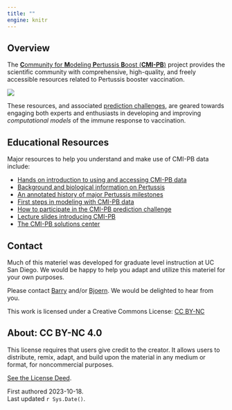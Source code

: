 ```yaml
---
title: ""
engine: knitr
---
```


## Overview

::: {.grid}

::: {.g-col-7}

The [**C**ommunity for **M**odeling **P**ertussis **B**oost (**CMI-PB**)](https://www.cmi-pb.org/){target="_blank"} project provides the scientific community with comprehensive, high-quality, and freely accessible resources related to Pertussis booster vaccination. 

:::

::: {.g-col-5}
![](https://www.cmi-pb.org/static/img/CMIPB.jpg)
:::
:::


These resources, and associated [prediction challenges](https://www.cmi-pb.org/blog/prediction-challenge-overview/){target="_blank"}, are geared towards engaging both experts and enthusiasts in developing and improving *computational models* of the immune response to vaccination.


## Educational Resources
Major resources to help you understand and make use of CMI-PB data include:

- [Hands on introduction to using and accessing CMI-PB data](introduction/intro_to_cmi-pb.qmd){target="_blank"} 
- [Background and biological information on Pertussis](background/intro_to_pertussis.qmd){target="_blank"}
- [An annotated history of major Pertussis milestones](timeline/pertussis_timeline.html){target="_blank"}
- [First steps in modeling with CMI-PB data](){target="_blank"}
- [How to participate in the CMI-PB prediction challenge](https://www.cmi-pb.org/blog/prediction-challenge-overview/){.external target="_blank"}
- [Lecture slides introducing CMI-PB]()
- [The CMI-PB solutions center](https://discuss.cmi-pb.org){.external target="_blank"} 

## Contact
Much of this materiel was developed for graduate level instruction at UC San Diego. We would be happy to help you adapt and utilize this materiel for your own purposes.

Please contact [Barry](mailto:bjgrant@ucsd.edu) and/or [Bjoern](mailto:bpeters@lji.org). We would be delighted to hear from you. 

This work is licensed under a Creative Commons License: [CC BY-NC](http://creativecommons.org/licenses/by-nc/4.0/?ref=chooser-v1) 

::: {.callout-tip collapse="true" appearance="simple"}
## About: CC BY-NC 4.0 
This license requires that users give credit to the creator. It allows users to distribute, remix, adapt, and build upon the material in any medium or format, for noncommercial purposes.  

[See the License Deed](http://creativecommons.org/licenses/by-nc/4.0/?ref=chooser-v1).
:::


First authored 2023-10-18.  
Last updated `r Sys.Date()`.  
